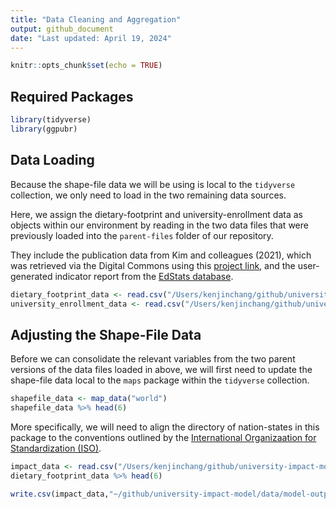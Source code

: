 ```yaml
---
title: "Data Cleaning and Aggregation"
output: github_document
date: "Last updated: April 19, 2024"
---
```


```r
knitr::opts_chunk$set(echo = TRUE)
```

## Required Packages

```r
library(tidyverse)
library(ggpubr)
```
## Data Loading

Because the shape-file data we will be using is local to the `tidyverse` collection, we only need to load in the two remaining data sources.

Here, we assign the dietary-footprint and university-enrollment data as objects within our environment by reading in the two data files that were previously loaded into the `parent-files` folder of our repository.

They include the publication data from Kim and colleagues (2021), which was retrieved via the Digital Commons using this [project link](https://data.mendeley.com/datasets/g8n8w8snmj/3), and the user-generated indicator report from the [EdStats database](https://databank.worldbank.org/reports.aspx?source=Education%20Statistics). 


```r
dietary_footprint_data <- read.csv("/Users/kenjinchang/github/university-impact-model/data/parent-files/dietary_footprints_by_country.csv")
university_enrollment_data <- read.csv("/Users/kenjinchang/github/university-impact-model/data/parent-files/education_data_by_country.csv")
```

## Adjusting the Shape-File Data

Before we can consolidate the relevant variables from the two parent versions of the data files loaded in above, we will first need to update the shape-file data local to the `maps` package within the `tidyverse` collection. 

```r
shapefile_data <- map_data("world")
shapefile_data %>% head(6)
```

More specifically, we will need to align the directory of nation-states in this package to the conventions outlined by the [International Organizaation for Standardization (ISO)](https://www.iso.org/iso-3166-country-codes.html). 

```r
impact_data <- read.csv("/Users/kenjinchang/github/university-impact-model/data/parent-files/dietary_footprints_by_country.csv")
dietary_footprint_data %>% head(6)
```


```r
write.csv(impact_data,"~/github/university-impact-model/data/model-output/impact-data.csv")
```

